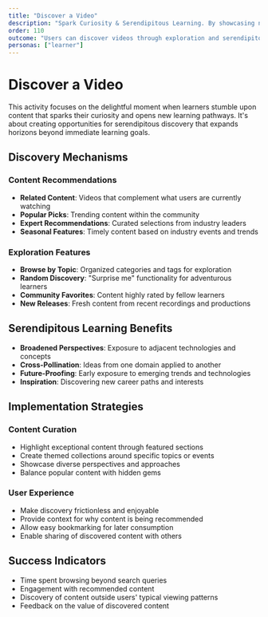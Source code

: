 ```yaml
---
title: "Discover a Video"
description: "Spark Curiosity & Serendipitous Learning. By showcasing new and popular videos, we encourage learners to explore beyond their immediate needs and discover content they might not have found otherwise. It's about fostering a sense of exploration and allowing learners to stumble upon valuable videos that expand their knowledge and skills in unexpected ways."
order: 110
outcome: "Users can discover videos through exploration and serendipitous learning"
personas: ["learner"]
---
```


# Discover a Video

This activity focuses on the delightful moment when learners stumble upon content that sparks their curiosity and opens new learning pathways. It's about creating opportunities for serendipitous discovery that expands horizons beyond immediate learning goals.

## Discovery Mechanisms

### Content Recommendations
- **Related Content**: Videos that complement what users are currently watching
- **Popular Picks**: Trending content within the community
- **Expert Recommendations**: Curated selections from industry leaders
- **Seasonal Features**: Timely content based on industry events and trends

### Exploration Features
- **Browse by Topic**: Organized categories and tags for exploration
- **Random Discovery**: "Surprise me" functionality for adventurous learners
- **Community Favorites**: Content highly rated by fellow learners
- **New Releases**: Fresh content from recent recordings and productions

## Serendipitous Learning Benefits

- **Broadened Perspectives**: Exposure to adjacent technologies and concepts
- **Cross-Pollination**: Ideas from one domain applied to another
- **Future-Proofing**: Early exposure to emerging trends and technologies
- **Inspiration**: Discovering new career paths and interests

## Implementation Strategies

### Content Curation
- Highlight exceptional content through featured sections
- Create themed collections around specific topics or events
- Showcase diverse perspectives and approaches
- Balance popular content with hidden gems

### User Experience
- Make discovery frictionless and enjoyable
- Provide context for why content is being recommended
- Allow easy bookmarking for later consumption
- Enable sharing of discovered content with others

## Success Indicators

- Time spent browsing beyond search queries
- Engagement with recommended content
- Discovery of content outside users' typical viewing patterns
- Feedback on the value of discovered content